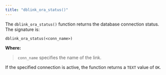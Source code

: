 ```yaml
---
title: "dblink_ora_status()"
---
```


<div id="dblink_ora_status" class="registered_link"></div>


The `dblink_ora_status()` function returns the database connection status. The signature is:

``` text
dblink_ora_status(<conn_name>)
```

**Where:**

> `conn_name` specifies the name of the link.

If the specified connection is active, the function returns a `TEXT` value of `OK`.
